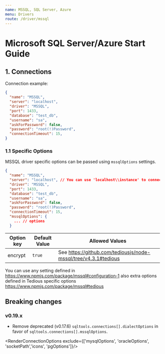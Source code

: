 ```yaml
---
name: MSSQL, SQL Server, Azure
menu: Drivers
route: /driver/mssql
---
```


# Microsoft SQL Server/Azure Start Guide

## 1. Connections

Connection example:
```json
{
  "name": "MSSQL",
  "server": "localhost",
  "driver": "MSSQL",
  "port": 1433,
  "database": "test_db",
  "username": "sa",
  "askForPassword": false,
  "password": "root(!)Password",
  "connectionTimeout": 15,
}
```

### 1.1 Specific Options

MSSQL driver specific options can be passed using `mssqlOptions` settings.

```json
{
  "name": "MSSQL",
  "server": "localhost", // You can use 'localhost\\instance' to connect to named instance
  "driver": "MSSQL",
  "port": 1433,
  "database": "test_db",
  "username": "sa",
  "askForPassword": false,
  "password": "root(!)Password",
  "connectionTimeout": 15,
  "mssqlOptions": {
    ... // options
  }
```

| Option key  | Default Value | Allowed Values |
| ------------- | ------------- | ------------- |
| encrypt  | `true`  | See https://github.com/tediousjs/node-mssql/tree/v4.3.1#tedious |

You can use any setting defined in https://www.npmjs.com/package/mssql#configuration-1 also extra options defined in Tedious specific options https://www.npmjs.com/package/mssql#tedious

## Breaking changes

### v0.19.x

* Remove deprecated (v0.17.6) `sqltools.connections[].dialectOptions` in favor of `sqltools.connections[].mssqlOptions`.


<RenderConnectionOptions exclude={['mysqlOptions', 'oracleOptions', 'socketPath','icons', 'pgOptions']}/>